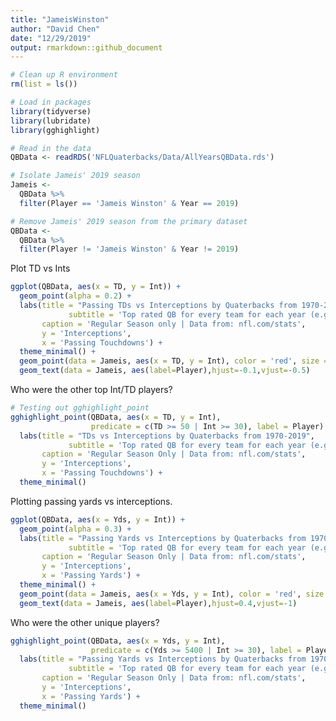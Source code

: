 ```yaml
---
title: "JameisWinston"
author: "David Chen"
date: "12/29/2019"
output: rmarkdown::github_document
---
```

```r
# Clean up R environment
rm(list = ls())

# Load in packages
library(tidyverse)
library(lubridate)
library(gghighlight)

# Read in the data
QBData <- readRDS('NFLQuaterbacks/Data/AllYearsQBData.rds')

```

```r
# Isolate Jameis' 2019 season
Jameis <-
  QBData %>%
  filter(Player == 'Jameis Winston' & Year == 2019)

# Remove Jameis' 2019 season from the primary dataset
QBData <-
  QBData %>%
  filter(Player != 'Jameis Winston' & Year != 2019)
```

Plot TD vs Ints
```r
ggplot(QBData, aes(x = TD, y = Int)) +
  geom_point(alpha = 0.2) +
  labs(title = "Passing TDs vs Interceptions by Quaterbacks from 1970-2019",
             subtitle = 'Top rated QB for every team for each year (e.g. Dree Brees instead of Teddy Bridgewater)', 
       caption = 'Regular Season only | Data from: nfl.com/stats',
       y = 'Interceptions',
       x = 'Passing Touchdowns') +
  theme_minimal() +
  geom_point(data = Jameis, aes(x = TD, y = Int), color = 'red', size = 2) +
  geom_text(data = Jameis, aes(label=Player),hjust=-0.1,vjust=-0.5) 
```


Who were the other top Int/TD players? 
```r
# Testing out gghighlight_point
gghighlight_point(QBData, aes(x = TD, y = Int), 
                  predicate = c(TD >= 50 | Int >= 30), label = Player) +
  labs(title = "TDs vs Interceptions by Quaterbacks from 1970-2019",
             subtitle = 'Top rated QB for every team for each year (e.g. Dree Brees instead of Teddy Bridgewater)', 
       caption = 'Regular Season Only | Data from: nfl.com/stats',
       y = 'Interceptions',
       x = 'Passing Touchdowns') +
  theme_minimal()
```


Plotting passing yards vs interceptions. 
```r
ggplot(QBData, aes(x = Yds, y = Int)) +
  geom_point(alpha = 0.3) +
  labs(title = "Passing Yards vs Interceptions by Quaterbacks from 1970-2019",
             subtitle = 'Top rated QB for every team for each year (e.g. Dree Brees instead of Teddy Bridgewater)', 
       caption = 'Regular Season Only | Data from: nfl.com/stats',
       y = 'Interceptions',
       x = 'Passing Yards') +
  theme_minimal() +
  geom_point(data = Jameis, aes(x = Yds, y = Int), color = 'red', size = 2) +
  geom_text(data = Jameis, aes(label=Player),hjust=0.4,vjust=-1) 
```

Who were the other unique players?
```r
gghighlight_point(QBData, aes(x = Yds, y = Int), 
                  predicate = c(Yds >= 5400 | Int >= 30), label = Player) +
  labs(title = "Passing Yards vs Interceptions by Quaterbacks from 1970-2019",
             subtitle = 'Top rated QB for every team for each year (e.g. Dree Brees instead of Teddy Bridgewater)', 
       caption = 'Regular Season Only | Data from: nfl.com/stats',
       y = 'Interceptions',
       x = 'Passing Yards') +
  theme_minimal() 
```




